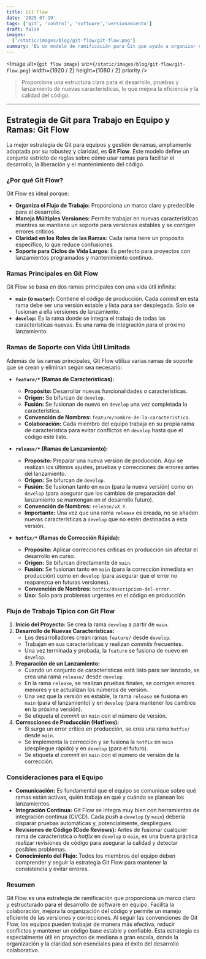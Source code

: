 ```yaml
---
title: Git Flow
date: '2025-07-19'
tags: ['git', 'control', 'software','versionamiento']
draft: false
images:
  ['/static/images/blog/git-flow/git-flow.png']
summary: 'Es un modelo de ramificación para Git que ayuda a organizar el trabajo en equipo y facilita la colaboración en proyectos de software.'
---
```


<Image
  alt={`git flow image`}
  src={`/static/images/blog/git-flow/git-flow.png`}
  width={1920 / 2}
  height={1080 / 2}
  priority
/>

>Proporciona una estructura clara para el desarrollo, pruebas y lanzamiento de nuevas características, lo que mejora la eficiencia y la calidad del código.

---

## Estrategia de Git para Trabajo en Equipo y Ramas: Git Flow

La mejor estrategia de Git para equipos y gestión de ramas, ampliamente adoptada por su robustez y claridad, es **Git Flow**. Este modelo define un conjunto estricto de reglas sobre cómo usar ramas para facilitar el desarrollo, la liberación y el mantenimiento del código.

### ¿Por qué Git Flow?

Git Flow es ideal porque:

* **Organiza el Flujo de Trabajo:** Proporciona un marco claro y predecible para el desarrollo.
* **Maneja Múltiples Versiones:** Permite trabajar en nuevas características mientras se mantiene un soporte para versiones estables y se corrigen errores críticos.
* **Claridad en los Roles de las Ramas:** Cada rama tiene un propósito específico, lo que reduce confusiones.
* **Soporte para Ciclos de Vida Largos:** Es perfecto para proyectos con lanzamientos programados y mantenimiento continuo.

### Ramas Principales en Git Flow

Git Flow se basa en dos ramas principales con una vida útil infinita:

* **`main` (o `master`):** Contiene el código de producción. Cada *commit* en esta rama debe ser una versión estable y lista para ser desplegada. Solo se fusionan a ella versiones de lanzamiento.
* **`develop`:** Es la rama donde se integra el trabajo de todas las características nuevas. Es una rama de integración para el próximo lanzamiento.

### Ramas de Soporte con Vida Útil Limitada

Además de las ramas principales, Git Flow utiliza varias ramas de soporte que se crean y eliminan según sea necesario:

* **`feature/*` (Ramas de Características):**
    * **Propósito:** Desarrollar nuevas funcionalidades o características.
    * **Origen:** Se bifurcan de `develop`.
    * **Fusión:** Se fusionan de nuevo en `develop` una vez completada la característica.
    * **Convención de Nombres:** `feature/nombre-de-la-caracteristica`.
    * **Colaboración:** Cada miembro del equipo trabaja en su propia rama de característica para evitar conflictos en `develop` hasta que el código esté listo.

* **`release/*` (Ramas de Lanzamiento):**
    * **Propósito:** Preparar una nueva versión de producción. Aquí se realizan los últimos ajustes, pruebas y correcciones de errores antes del lanzamiento.
    * **Origen:** Se bifurcan de `develop`.
    * **Fusión:** Se fusionan tanto en `main` (para la nueva versión) como en `develop` (para asegurar que los cambios de preparación del lanzamiento se mantengan en el desarrollo futuro).
    * **Convención de Nombres:** `release/vX.Y`.
    * **Importante:** Una vez que una rama `release` es creada, no se añaden nuevas características a `develop` que no estén destinadas a esta versión.

* **`hotfix/*` (Ramas de Corrección Rápida):**
    * **Propósito:** Aplicar correcciones críticas en producción sin afectar el desarrollo en curso.
    * **Origen:** Se bifurcan directamente de `main`.
    * **Fusión:** Se fusionan tanto en `main` (para la corrección inmediata en producción) como en `develop` (para asegurar que el error no reaparezca en futuras versiones).
    * **Convención de Nombres:** `hotfix/descripcion-del-error`.
    * **Uso:** Solo para problemas urgentes en el código en producción.

### Flujo de Trabajo Típico con Git Flow

1.  **Inicio del Proyecto:** Se crea la rama `develop` a partir de `main`.
2.  **Desarrollo de Nuevas Características:**
    * Los desarrolladores crean ramas `feature/` desde `develop`.
    * Trabajan en sus características y realizan *commits* frecuentes.
    * Una vez terminada y probada, la `feature` se fusiona de nuevo en `develop`.
3.  **Preparación de un Lanzamiento:**
    * Cuando un conjunto de características está listo para ser lanzado, se crea una rama `release/` desde `develop`.
    * En la rama `release`, se realizan pruebas finales, se corrigen errores menores y se actualizan los números de versión.
    * Una vez que la versión es estable, la rama `release` se fusiona en `main` (para el lanzamiento) y en `develop` (para mantener los cambios en la próxima versión).
    * Se etiqueta el *commit* en `main` con el número de versión.
4.  **Correcciones de Producción (Hotfixes):**
    * Si surge un error crítico en producción, se crea una rama `hotfix/` desde `main`.
    * Se implementa la corrección y se fusiona la `hotfix` en `main` (despliegue rápido) y en `develop` (para el futuro).
    * Se etiqueta el *commit* en `main` con el número de versión de la corrección.

### Consideraciones para el Equipo

* **Comunicación:** Es fundamental que el equipo se comunique sobre qué ramas están activas, quién trabaja en qué y cuándo se planean los lanzamientos.
* **Integración Continua:** Git Flow se integra muy bien con herramientas de integración continua (CI/CD). Cada *push* a `develop` (y `main`) debería disparar pruebas automáticas y, potencialmente, despliegues.
* **Revisiones de Código (Code Reviews):** Antes de fusionar cualquier rama de característica o *hotfix* en `develop` o `main`, es una buena práctica realizar revisiones de código para asegurar la calidad y detectar posibles problemas.
* **Conocimiento del Flujo:** Todos los miembros del equipo deben comprender y seguir la estrategia Git Flow para mantener la consistencia y evitar errores.

### Resumen

Git Flow es una estrategia de ramificación que proporciona un marco claro y estructurado para el desarrollo de software en equipo. Facilita la colaboración, mejora la organización del código y permite un manejo eficiente de las versiones y correcciones. Al seguir las convenciones de Git Flow, los equipos pueden trabajar de manera más efectiva, reducir conflictos y mantener un código base estable y confiable.
Esta estrategia es especialmente útil en proyectos de mediana a gran escala, donde la organización y la claridad son esenciales para el éxito del desarrollo colaborativo.